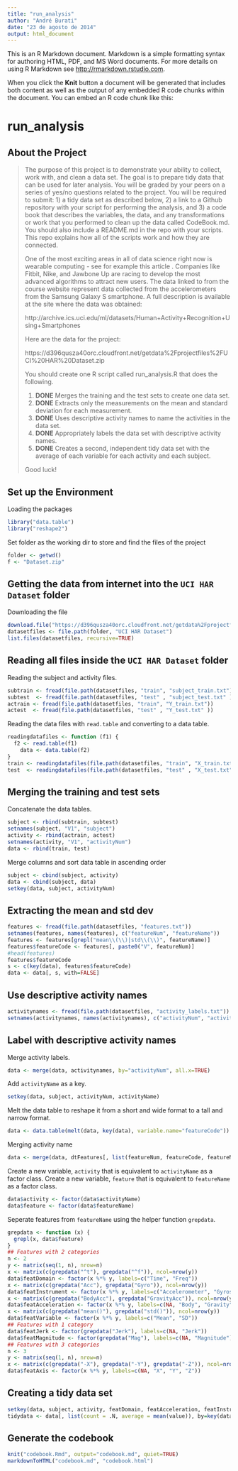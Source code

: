 ```yaml
---
title: "run_analysis"
author: "André Burati"
date: "23 de agosto de 2014"
output: html_document
---
```


This is an R Markdown document. Markdown is a simple formatting syntax for authoring HTML, PDF, and MS Word documents. For more details on using R Markdown see <http://rmarkdown.rstudio.com>.

When you click the **Knit** button a document will be generated that includes both content as well as the output of any embedded R code chunks within the document. You can embed an R code chunk like this:

run_analysis
============

About the Project
------------------

> The purpose of this project is to demonstrate your ability to collect, work with, and clean a data set. The goal is to prepare tidy data that can be used for later analysis. You will be graded by your peers on a series of yes/no questions related to the project. You will be required to submit: 1) a tidy data set as described below, 2) a link to a Github repository with your script for performing the analysis, and 3) a code book that describes the variables, the data, and any transformations or work that you performed to clean up the data called CodeBook.md. You should also include a README.md in the repo with your scripts. This repo explains how all of the scripts work and how they are connected.  
> 
> One of the most exciting areas in all of data science right now is wearable computing - see for example this article . Companies like Fitbit, Nike, and Jawbone Up are racing to develop the most advanced algorithms to attract new users. The data linked to from the course website represent data collected from the accelerometers from the Samsung Galaxy S smartphone. A full description is available at the site where the data was obtained: 
> 
> http://archive.ics.uci.edu/ml/datasets/Human+Activity+Recognition+Using+Smartphones 
> 
> Here are the data for the project: 
> 
> https://d396qusza40orc.cloudfront.net/getdata%2Fprojectfiles%2FUCI%20HAR%20Dataset.zip 
> 
> You should create one R script called run_analysis.R that does the following. 
> 
> 1. **DONE** Merges the training and the test sets to create one data set.
> 2. **DONE** Extracts only the measurements on the mean and standard deviation for each measurement.
> 3. **DONE** Uses descriptive activity names to name the activities in the data set.
> 4. **DONE** Appropriately labels the data set with descriptive activity names.
> 5. **DONE** Creates a second, independent tidy data set with the average of each variable for each activity and each subject. 
> 
> Good luck!

Set up the Environment
-------------

Loading the packages

```r
library("data.table")
library("reshape2")
```

Set folder as the working dir to store and find the files of the project

```r
folder <- getwd()
f <- "Dataset.zip"
```


Getting the data from internet into the `UCI HAR Dataset` folder
------------

Downloading the file

```r
download.file("https://d396qusza40orc.cloudfront.net/getdata%2Fprojectfiles%2FUCI%20HAR%20Dataset.zip", file.path(folder, f))
datasetfiles <- file.path(folder, "UCI HAR Dataset")
list.files(datasetfiles, recursive=TRUE)
```

Reading all files inside the `UCI HAR Dataset` folder
--------------

Reading the subject and activity files.

```r
subtrain <- fread(file.path(datasetfiles, "train", "subject_train.txt"))
subtest  <- fread(file.path(datasetfiles, "test" , "subject_test.txt" ))
actrain <- fread(file.path(datasetfiles, "train", "Y_train.txt"))
actest  <- fread(file.path(datasetfiles, "test" , "Y_test.txt" ))
```

Reading the data files with `read.table` and converting to a data table.

```r
readingdatafiles <- function (f1) {
  f2 <- read.table(f1)
	data <- data.table(f2)
}
train <- readingdatafiles(file.path(datasetfiles, "train", "X_train.txt"))
test  <- readingdatafiles(file.path(datasetfiles, "test" , "X_test.txt" ))
```

Merging the training and test sets
--------------

Concatenate the data tables.

```r
subject <- rbind(subtrain, subtest)
setnames(subject, "V1", "subject")
activity <- rbind(actrain, actest)
setnames(activity, "V1", "activityNum")
data <- rbind(train, test)
```

Merge columns and sort data table in ascending order

```r
subject <- cbind(subject, activity)
data <- cbind(subject, data)
setkey(data, subject, activityNum)
```


Extracting the mean and std dev
---------------

```r
features <- fread(file.path(datasetfiles, "features.txt"))
setnames(features, names(features), c("featureNum", "featureName"))
features <- features[grepl("mean\\(\\)|std\\(\\)", featureName)]
features$featureCode <- features[, paste0("V", featureNum)]
#head(features)
features$featureCode
s <- c(key(data), features$featureCode)
data <- data[, s, with=FALSE]
```


Use descriptive activity names
------------------------------

```r
activitynames <- fread(file.path(datasetfiles, "activity_labels.txt"))
setnames(activitynames, names(activitynames), c("activityNum", "activityName"))
```


Label with descriptive activity names
-----------------------------------------------------------------

Merge activity labels.

```r
data <- merge(data, activitynames, by="activityNum", all.x=TRUE)
```

Add `activityName` as a key.

```r
setkey(data, subject, activityNum, activityName)
```

Melt the data table to reshape it from a short and wide format to a tall and narrow format.

```r
data <- data.table(melt(data, key(data), variable.name="featureCode"))
```

Merging activity name

```r
data <- merge(data, dtFeatures[, list(featureNum, featureCode, featureName)], by="featureCode", all.x=TRUE)
```

Create a new variable, `activity` that is equivalent to `activityName` as a factor class.
Create a new variable, `feature` that is equivalent to `featureName` as a factor class.

```r
data$activity <- factor(data$activityName)
data$feature <- factor(data$featureName)
```

Seperate features from `featureName` using the helper function `grepdata`.

```r
grepdata <- function (x) {
  grepl(x, data$feature)
}
## Features with 2 categories
n <- 2
y <- matrix(seq(1, n), nrow=n)
x <- matrix(c(grepdata("^t"), grepdata("^f")), ncol=nrow(y))
data$featDomain <- factor(x %*% y, labels=c("Time", "Freq"))
x <- matrix(c(grepdata("Acc"), grepdata("Gyro")), ncol=nrow(y))
data$featInstrument <- factor(x %*% y, labels=c("Accelerometer", "Gyroscope"))
x <- matrix(c(grepdata("BodyAcc"), grepdata("GravityAcc")), ncol=nrow(y))
data$featAcceleration <- factor(x %*% y, labels=c(NA, "Body", "Gravity"))
x <- matrix(c(grepdata("mean()"), grepdata("std()")), ncol=nrow(y))
data$featVariable <- factor(x %*% y, labels=c("Mean", "SD"))
## Features with 1 category
data$featJerk <- factor(grepdata("Jerk"), labels=c(NA, "Jerk"))
data$featMagnitude <- factor(grepdata("Mag"), labels=c(NA, "Magnitude"))
## Features with 3 categories
n <- 3
y <- matrix(seq(1, n), nrow=n)
x <- matrix(c(grepdata("-X"), grepdata("-Y"), grepdata("-Z")), ncol=nrow(y))
data$featAxis <- factor(x %*% y, labels=c(NA, "X", "Y", "Z"))
```

Creating a tidy data set
----------------------

```r
setkey(data, subject, activity, featDomain, featAcceleration, featInstrument, featJerk, featMagnitude, featVariable, featAxis)
tidydata <- data[, list(count = .N, average = mean(value)), by=key(data)]
```

Generate the codebook
----------------------

```r
knit("codebook.Rmd", output="codebook.md", quiet=TRUE)
markdownToHTML("codebook.md", "codebook.html")
```